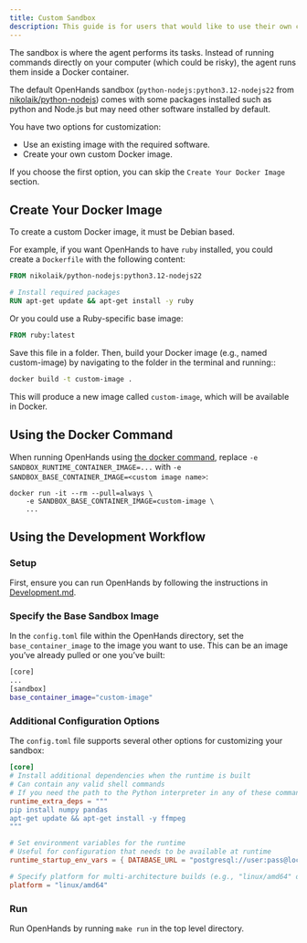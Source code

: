 ```yaml
---
title: Custom Sandbox
description: This guide is for users that would like to use their own custom Docker image for the runtime. For example, with certain tools or programming languages pre-installed.
---
```


The sandbox is where the agent performs its tasks. Instead of running commands directly on your computer
(which could be risky), the agent runs them inside a Docker container.

The default OpenHands sandbox (`python-nodejs:python3.12-nodejs22`
from [nikolaik/python-nodejs](https://hub.docker.com/r/nikolaik/python-nodejs)) comes with some packages installed such
as python and Node.js but may need other software installed by default.

You have two options for customization:

- Use an existing image with the required software.
- Create your own custom Docker image.

If you choose the first option, you can skip the `Create Your Docker Image` section.

## Create Your Docker Image

To create a custom Docker image, it must be Debian based.

For example, if you want OpenHands to have `ruby` installed, you could create a `Dockerfile` with the following content:

```dockerfile
FROM nikolaik/python-nodejs:python3.12-nodejs22

# Install required packages
RUN apt-get update && apt-get install -y ruby
```

Or you could use a Ruby-specific base image:

```dockerfile
FROM ruby:latest
```

Save this file in a folder. Then, build your Docker image (e.g., named custom-image) by navigating to the folder in
the terminal and running::
```bash
docker build -t custom-image .
```

This will produce a new image called `custom-image`, which will be available in Docker.

## Using the Docker Command

When running OpenHands using [the docker command](/usage/local-setup#start-the-app), replace
`-e SANDBOX_RUNTIME_CONTAINER_IMAGE=...` with `-e SANDBOX_BASE_CONTAINER_IMAGE=<custom image name>`:

```commandline
docker run -it --rm --pull=always \
    -e SANDBOX_BASE_CONTAINER_IMAGE=custom-image \
    ...
```

## Using the Development Workflow

### Setup

First, ensure you can run OpenHands by following the instructions in [Development.md](https://github.com/All-Hands-AI/OpenHands/blob/main/Development.md).

### Specify the Base Sandbox Image

In the `config.toml` file within the OpenHands directory, set the `base_container_image` to the image you want to use.
This can be an image you’ve already pulled or one you’ve built:

```bash
[core]
...
[sandbox]
base_container_image="custom-image"
```

### Additional Configuration Options

The `config.toml` file supports several other options for customizing your sandbox:

```toml
[core]
# Install additional dependencies when the runtime is built
# Can contain any valid shell commands
# If you need the path to the Python interpreter in any of these commands, you can use the $OH_INTERPRETER_PATH variable
runtime_extra_deps = """
pip install numpy pandas
apt-get update && apt-get install -y ffmpeg
"""

# Set environment variables for the runtime
# Useful for configuration that needs to be available at runtime
runtime_startup_env_vars = { DATABASE_URL = "postgresql://user:pass@localhost/db" }

# Specify platform for multi-architecture builds (e.g., "linux/amd64" or "linux/arm64")
platform = "linux/amd64"
```

### Run

Run OpenHands by running ```make run``` in the top level directory.
